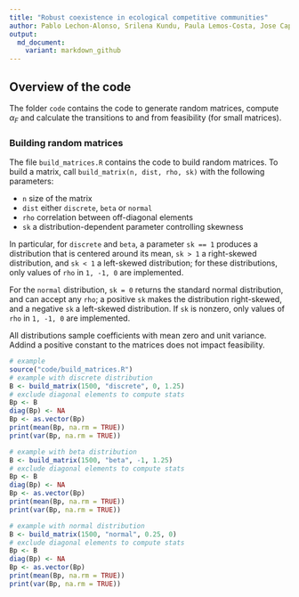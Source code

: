 ```yaml
---
title: "Robust coexistence in ecological competitive communities"
author: Pablo Lechon-Alonso, Srilena Kundu, Paula Lemos-Costa, Jose Capitan and Stefano Allesina
output:
  md_document:
    variant: markdown_github
---
```


## Overview of the code

The folder `code` contains the code to generate random matrices, compute $\alpha_F$ and calculate the transitions to and from feasibility (for small matrices). 

### Building random matrices

The file `build_matrices.R` contains the code to build random matrices. To build a matrix, call `build_matrix(n, dist, rho, sk)` with the following parameters:

- `n` size of the matrix
- `dist` either `discrete`, `beta` or `normal`
- `rho` correlation between off-diagonal elements
- `sk` a distribution-dependent parameter controlling skewness

In particular, for `discrete` and `beta`, a parameter `sk == 1` produces a distribution that is centered around its mean, `sk > 1` a right-skewed distribution, and `sk < 1` a left-skewed distribution; for these distributions, only values of `rho` in `1, -1, 0` are implemented.

For the `normal` distribution, `sk = 0` returns the standard normal distribution, and can accept any `rho`; a positive `sk` makes the distribution right-skewed, and a negative `sk` a left-skewed distribution. If `sk` is nonzero, only values of `rho` in `1, -1, 0` are implemented.

All distributions sample coefficients with mean zero and unit variance. Addind a positive constant to the matrices does not impact feasibility.

```r
# example 
source("code/build_matrices.R")
# example with discrete distribution
B <- build_matrix(1500, "discrete", 0, 1.25)
# exclude diagonal elements to compute stats
Bp <- B
diag(Bp) <- NA
Bp <- as.vector(Bp)
print(mean(Bp, na.rm = TRUE))
print(var(Bp, na.rm = TRUE))

# example with beta distribution
B <- build_matrix(1500, "beta", -1, 1.25)
# exclude diagonal elements to compute stats
Bp <- B
diag(Bp) <- NA
Bp <- as.vector(Bp)
print(mean(Bp, na.rm = TRUE))
print(var(Bp, na.rm = TRUE))

# example with normal distribution
B <- build_matrix(1500, "normal", 0.25, 0)
# exclude diagonal elements to compute stats
Bp <- B
diag(Bp) <- NA
Bp <- as.vector(Bp)
print(mean(Bp, na.rm = TRUE))
print(var(Bp, na.rm = TRUE))
```


